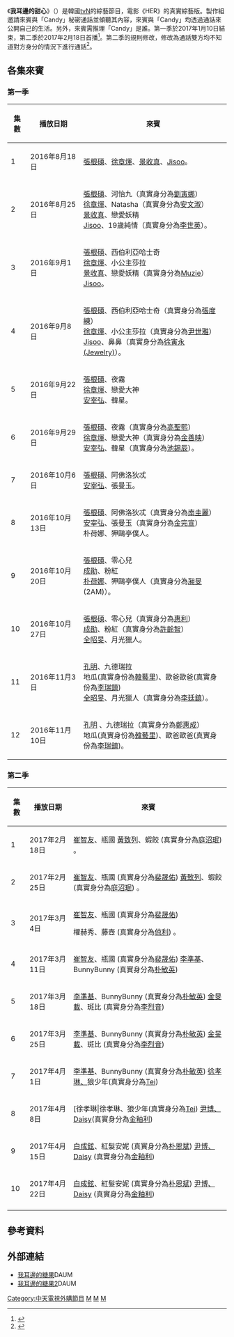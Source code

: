 {{Notability Unreferenced |time=2017-02-09T22:50:14+00:00}}
{{電視節目信息框
|名稱       = 我耳邊的甜心
|原名       = {{lang|ko|내 귀에 캔디}} 
|圖片       = My Ears Candy Logo.png
|尺寸       = 280px
|類型       = [[綜藝節目|綜藝節目]]、[[真人秀|真人秀]]
|主持       = 
|地區       = {{KOR}}
|語言       = [[韓語|韓語]]
|製片人     = 
|developer  =
|每集長     = 約60分鐘
|電視臺     = [[tvN|tvN]]
|視頻制式   = [[1080i|1080i]] ([[HDTV|HDTV]])
|音頻制式   = [[立體聲|立體聲]]
|首播國家   = {{KOR}}
|集數       = 12集(第一季)<br>10集 (第二季)
|開始       = {{start date|2016|8|18}}
|結束       = {{end date|2017|4|22}}
|電視臺2    = [[中天綜合台|中天綜合台]]
|視頻制式2  = [[1080i|1080i]] ([[HDTV|HDTV]])
|音頻制式2  = [[立體聲|立體聲]]
|首播國家2  = {{TWN}}
|集數2      = 12集(第一季)
|開始2      = {{start date|2019|12|1}}
|結束2      = {{end date|2020|2|16}}
|播出時間2  = 每週日22:00-23:00分
|台灣名稱   = 我耳邊的甜心（tvN）<br>我耳邊的糖果（[[中天電視|中天電視]]）
|港澳名稱   = 我耳邊的甜心
|tv_com_id  = 
|related    = 	
|}}
《'''我耳邊的甜心'''》（{{lang-ko|내 귀에 캔디}}）是韓國[[tvN|tvN]]的綜藝節目，電影《HER》的真實綜藝版。製作組邀請來賓與「Candy」秘密通話並傾聽其內容，來賓與「Candy」均透過通話來公開自己的生活。另外，來賓需推理「Candy」是誰。第一季於2017年1月10日結束，第二季於2017年2月18日首播<ref>{{Cite web |url=http://kpopn.niusnews.com/=K2i65su5 |title=崔智友出演《我耳邊的甜心 2》 |access-date=2017-02-10 |archive-url=https://web.archive.org/web/20170211082101/http://kpopn.niusnews.com/=K2i65su5 |archive-date=2017-02-11 |dead-url=yes }}</ref>。第二季的規則修改，修改為通話雙方均不知道對方身分的情況下進行通話<ref>{{Cite web |url=http://www.allthatstar.com/tw/view.php?action=5207&postID=315305 |title=存档副本 |access-date=2017-02-25 |archive-url=https://web.archive.org/web/20170225211313/http://www.allthatstar.com/tw/view.php?action=5207&postID=315305 |archive-date=2017-02-25 |dead-url=yes }}</ref>。

==各集來賓==
===第一季===
{| class="wikitable"
|- 
!集數!!播放日期!!來賓
|-
|1||2016年8月18日||[[張根碩|張根碩]]、[[徐章煇|徐章煇]]、[[景收真|景收真]]、[[Jisoo|Jisoo]]。
|-
|2||2016年8月25日||[[張根碩|張根碩]]、河怡九（真實身分為[[劉寅娜|劉寅娜]]）<br>[[徐章煇|徐章煇]]、Natasha（真實身分為[[安文淑|安文淑]]）<br>[[景收真|景收真]]、戀愛妖精<br>[[Jisoo|Jisoo]]、19歲純情（真實身分為[[李世英|李世英]]）。
|-
|3||2016年9月1日||[[張根碩|張根碩]]、西伯利亞哈士奇<br>[[徐章煇|徐章煇]]、小公主莎拉<br>[[景收真|景收真]]、戀愛妖精（真實身分為[[Muzie|Muzie]]）<br>[[Jisoo|Jisoo]]。
|-
|4||2016年9月8日||[[張根碩|張根碩]]、西伯利亞哈士奇（真實身分為[[張度練|張度練]]）<br>[[徐章煇|徐章煇]]、小公主莎拉（真實身分為[[尹世雅|尹世雅]]）<br>[[Jisoo|Jisoo]]、鼻鼻（真實身分為[[Jewelry|徐寅永(Jewelry)]]）。
|-
|5||2016年9月22日||[[張根碩|張根碩]]、夜霧<br>[[徐章煇|徐章煇]]、戀愛大神<br>[[安宰弘|安宰弘]]、韓星。
|-
|6||2016年9月29日||[[張根碩|張根碩]]、夜霧（真實身分為[[高聖熙|高聖熙]]）<br>[[徐章煇|徐章煇]]、戀愛大神（真實身分為[[金善映|金善映]]）<br>[[安宰弘|安宰弘]]、韓星（真實身分為[[池錫辰|池錫辰]]）。
|-
|7||2016年10月6日||[[張根碩|張根碩]]、阿佛洛狄忒<br>[[安宰弘|安宰弘]]、張曼玉。
|-
|8||2016年10月13日||[[張根碩|張根碩]]、阿佛洛狄忒（真實身分為[[南圭麗|南圭麗]]）<br>[[安宰弘|安宰弘]]、張曼玉（真實身分為[[金完宣|金完宣]]）<br>朴荷娜、狎鷗亭僕人。
|-
|9||2016年10月20日||[[張根碩|張根碩]]、零心兒<br>[[成勛|成勛]]、粉紅<br>[[朴荷娜|朴荷娜]]、狎鷗亭僕人（真實身分為[[昶旻|昶旻]](2AM)）。
|-
|10||2016年10月27日||[[張根碩|張根碩]]、零心兒（真實身分為[[惠利|惠利]]）<br>[[成勛|成勛]]、粉紅（真實身分為[[許齡智|許齡智]]）<br>[[全昭旻|全昭旻]]、月光獵人。
|-
|11||2016年11月3日||[[孔明_(藝人)|孔明]]、九德瑞拉<br> 地瓜(真實身份為[[韓藝里|韓藝里]])、歐爸歐爸(真實身份為[[李瑞鎮|李瑞鎮]])<br>[[全昭旻|全昭旻]]、月光獵人（真實身分為[[李廷鎮|李廷鎮]]）。
|-
|12||2016年11月10日||[[孔明_(藝人)|孔明]] 、九德瑞拉（真實身分為[[鄭惠成|鄭惠成]]）<br>地瓜(真實身份為[[韓藝里|韓藝里]])、歐爸歐爸(真實身份為[[李瑞鎮|李瑞鎮]])。
|}

===第二季===
{| class="wikitable"
!集數
!播放日期
!來賓
|-
|1
|2017年2月18日
|[[崔志宇|崔智友]]、瓶國
[[黃致列|黃致列]]、蝦餃 (真實身分為[[庭沼珉|庭沼珉]]) 。
|-
|2
|2017年2月25日
|[[崔志宇|崔智友]]、瓶國 (真實身分為[[裴晟佑|裴晟佑]])
[[黃致列|黃致列]]、蝦餃 (真實身分為[[庭沼珉|庭沼珉]]) 。
|-
|3
|2017年3月4日
|[[崔志宇|崔智友]]、瓶國 (真實身分為[[裴晟佑|裴晟佑]])

權赫秀、藤壺 (真實身分為[[倞利|倞利]]) 。
|-
|4
|2017年3月11日
|[[崔志宇|崔智友]]、瓶國 (真實身分為[[裴晟佑|裴晟佑]])
[[李準基|李準基]]、BunnyBunny (真實身分為[[朴敏英|朴敏英]])
|-
|5
|2017年3月18日
|[[李準基|李準基]]、BunnyBunny (真實身分為[[朴敏英|朴敏英]]) 
[[金旻載|金旻載]]、斑比 (真實身分為[[李烈音|李烈音]])
|-
|6
|2017年3月25日
|[[李準基|李準基]]、BunnyBunny (真實身分為[[朴敏英|朴敏英]]) 
[[金旻載|金旻載]]、斑比 (真實身分為[[李烈音|李烈音]])
|-
|7
|2017年4月1日
|[[李準基|李準基]]、BunnyBunny (真實身分為[[朴敏英|朴敏英]])
[[徐孝琳|徐孝琳、]]狼少年(真實身分為[[Tei|Tei]])
|-
|8
|2017年4月8日
|[徐孝琳|徐孝琳、狼少年(真實身分為[[Tei|Tei]])
[[尹博|尹博、]]Daisy(真實身分為[[金釉利|金釉利]])
|-
|9
|2017年4月15日
|[[白成鉉|白成鉉]]、紅髮安妮 (真實身分為[[朴恩斌|朴恩斌]])
[[尹博|尹博、]]Daisy (真實身分為[[金釉利|金釉利]])
|-
|10
|2017年4月22日
|[[白成鉉|白成鉉]]、紅髮安妮 (真實身分為[[朴恩斌|朴恩斌]])
[[尹博|尹博、]]Daisy (真實身分為[[金釉利|金釉利]])
|-
|}

== 參考資料 ==
{{Reflist}}

== 外部連結 ==
*[https://web.archive.org/web/20171222052512/http://movie.daum.net/tv/main?tvProgramId=77615 我耳邊的糖果]DAUM{{ko}}
*[https://web.archive.org/web/20171222051744/http://movie.daum.net/tv/main?tvProgramId=79004 我耳邊的糖果2]DAUM{{ko}}
{{電視節目的變遷
|電視台    = {{TWN}} [[中天綜合台|中天綜合台]]
|播放檔次  = 每週日 22:00 - 23:00
|節目名稱  = 我耳邊的糖果<br>（2019年12月1日－2020年2月16日）
|上一節目  = [[聲林之王2|聲林之王2]]（重播）（22:00 - 00:00）<br>（2019年8月25日－2019年11月24日）
|下一節目  = 待定
}}
{{TvN}}
[[Category:中天電視外購節目|Category:中天電視外購節目]]
[[Category:tvN|M]]
[[Category:韓國電視節目|M]]
[[Category:韓國綜藝節目|M]]
